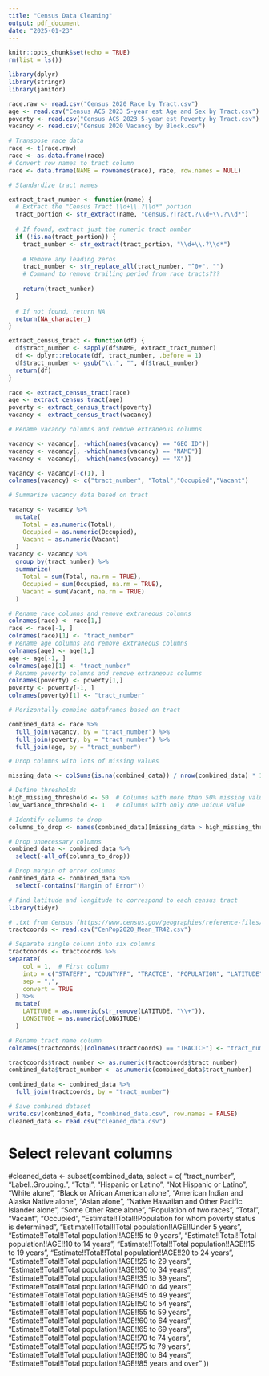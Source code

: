 ```yaml
---
title: "Census Data Cleaning"
output: pdf_document
date: "2025-01-23"
---
```


```r
knitr::opts_chunk$set(echo = TRUE)
rm(list = ls())
```

```r
library(dplyr)
library(stringr)
library(janitor)
```
```r
race.raw <- read.csv("Census 2020 Race by Tract.csv")
age <- read.csv("Census ACS 2023 5-year est Age and Sex by Tract.csv")
poverty <- read.csv("Census ACS 2023 5-year est Poverty by Tract.csv")
vacancy <- read.csv("Census 2020 Vacancy by Block.csv")
```

```r
# Transpose race data
race <- t(race.raw)
race <- as.data.frame(race)
# Convert row names to tract column
race <- data.frame(NAME = rownames(race), race, row.names = NULL)
```

```r
# Standardize tract names

extract_tract_number <- function(name) {
  # Extract the "Census Tract \\d+\\.?\\d*" portion
  tract_portion <- str_extract(name, "Census.?Tract.?\\d+\\.?\\d*")
  
  # If found, extract just the numeric tract number
  if (!is.na(tract_portion)) {
    tract_number <- str_extract(tract_portion, "\\d+\\.?\\d*")
    
    # Remove any leading zeros
    tract_number <- str_replace_all(tract_number, "^0+", "")
    # Command to remove trailing period from race tracts???
    
    return(tract_number)
  }
  
  # If not found, return NA
  return(NA_character_)
}

extract_census_tract <- function(df) {
  df$tract_number <- sapply(df$NAME, extract_tract_number)
  df <- dplyr::relocate(df, tract_number, .before = 1)
  df$tract_number <- gsub("\\.", "", df$tract_number)
  return(df)
}

race <- extract_census_tract(race)
age <- extract_census_tract(age)
poverty <- extract_census_tract(poverty)
vacancy <- extract_census_tract(vacancy)

```

```r
# Rename vacancy columns and remove extraneous columns

vacancy <- vacancy[, -which(names(vacancy) == "GEO_ID")]
vacancy <- vacancy[, -which(names(vacancy) == "NAME")]
vacancy <- vacancy[, -which(names(vacancy) == "X")]

vacancy <- vacancy[-c(1), ]
colnames(vacancy) <- c("tract_number", "Total","Occupied","Vacant")

# Summarize vacancy data based on tract

vacancy <- vacancy %>%
  mutate(
    Total = as.numeric(Total),
    Occupied = as.numeric(Occupied),
    Vacant = as.numeric(Vacant)
  )
vacancy <- vacancy %>%
  group_by(tract_number) %>%
  summarize(
    Total = sum(Total, na.rm = TRUE),
    Occupied = sum(Occupied, na.rm = TRUE),
    Vacant = sum(Vacant, na.rm = TRUE)
  )
```

```r
# Rename race columns and remove extraneous columns
colnames(race) <- race[1,]
race <- race[-1, ] 
colnames(race)[1] <- "tract_number"
# Rename age columns and remove extraneous columns
colnames(age) <- age[1,]
age <- age[-1, ] 
colnames(age)[1] <- "tract_number"
# Rename poverty columns and remove extraneous columns
colnames(poverty) <- poverty[1,]
poverty <- poverty[-1, ] 
colnames(poverty)[1] <- "tract_number"
```

```r
# Horizontally combine dataframes based on tract

combined_data <- race %>%
  full_join(vacancy, by = "tract_number") %>%
  full_join(poverty, by = "tract_number") %>%
  full_join(age, by = "tract_number")
```

```r
# Drop columns with lots of missing values 

missing_data <- colSums(is.na(combined_data)) / nrow(combined_data) * 100

# Define thresholds
high_missing_threshold <- 50  # Columns with more than 50% missing values
low_variance_threshold <- 1   # Columns with only one unique value

# Identify columns to drop
columns_to_drop <- names(combined_data)[missing_data > high_missing_threshold]

# Drop unnecessary columns
combined_data <- combined_data %>%
  select(-all_of(columns_to_drop))

# Drop margin of error columns
combined_data <- combined_data %>%
  select(-contains("Margin of Error"))
```

```r
# Find latitude and longitude to correspond to each census tract
library(tidyr)

# .txt from Census (https://www.census.gov/geographies/reference-files/time-series/geo/centers-population.html)converted to .csv
tractcoords <- read.csv("CenPop2020_Mean_TR42.csv")

# Separate single column into six columns
tractcoords <- tractcoords %>%
separate(
    col = 1,  # First column
    into = c("STATEFP", "COUNTYFP", "TRACTCE", "POPULATION", "LATITUDE", "LONGITUDE"),
    sep = ",",
    convert = TRUE
  ) %>%
  mutate(
    LATITUDE = as.numeric(str_remove(LATITUDE, "\\+")),
    LONGITUDE = as.numeric(LONGITUDE)
  )

# Rename tract name column
colnames(tractcoords)[colnames(tractcoords) == "TRACTCE"] <- "tract_number"

tractcoords$tract_number <- as.numeric(tractcoords$tract_number)
combined_data$tract_number <- as.numeric(combined_data$tract_number)

combined_data <- combined_data %>%
  full_join(tractcoords, by = "tract_number")

```

```r
# Save combined dataset
write.csv(combined_data, "combined_data.csv", row.names = FALSE)
cleaned_data <- read.csv("cleaned_data.csv")
```

# Select relevant columns
#cleaned_data <- subset(combined_data, select = c(
  "tract_number", "Label..Grouping.", "Total",
  "Hispanic or Latino", "Not Hispanic or Latino",
  "White alone", "Black or African American alone",
  "American Indian and Alaska Native alone", "Asian alone",
  "Native Hawaiian and Other Pacific Islander alone",
  "Some Other Race alone", "Population of two races",
  "Total", "Vacant", "Occupied",
  "Estimate!!Total!!Population for whom poverty status is determined",
  "Estimate!!Total!!Total population!!AGE!!Under 5 years",
  "Estimate!!Total!!Total population!!AGE!!5 to 9 years",
  "Estimate!!Total!!Total population!!AGE!!10 to 14 years",
  "Estimate!!Total!!Total population!!AGE!!15 to 19 years",
  "Estimate!!Total!!Total population!!AGE!!20 to 24 years",
  "Estimate!!Total!!Total population!!AGE!!25 to 29 years",
  "Estimate!!Total!!Total population!!AGE!!30 to 34 years",
  "Estimate!!Total!!Total population!!AGE!!35 to 39 years",
  "Estimate!!Total!!Total population!!AGE!!40 to 44 years",
  "Estimate!!Total!!Total population!!AGE!!45 to 49 years",
  "Estimate!!Total!!Total population!!AGE!!50 to 54 years",
  "Estimate!!Total!!Total population!!AGE!!55 to 59 years",
  "Estimate!!Total!!Total population!!AGE!!60 to 64 years",
  "Estimate!!Total!!Total population!!AGE!!65 to 69 years",
  "Estimate!!Total!!Total population!!AGE!!70 to 74 years",
  "Estimate!!Total!!Total population!!AGE!!75 to 79 years",
  "Estimate!!Total!!Total population!!AGE!!80 to 84 years",
  "Estimate!!Total!!Total population!!AGE!!85 years and over"
))

